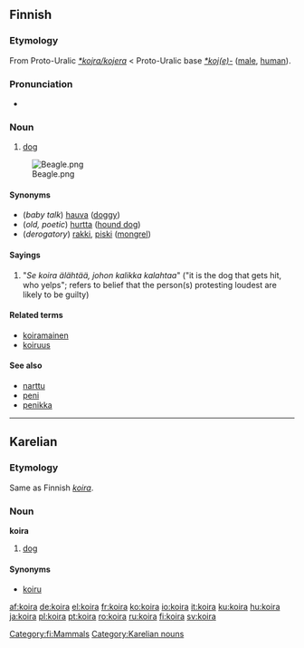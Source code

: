 ==Finnish==
{{wikipedia|lang=fi}}
===Etymology===
From Proto-Uralic ''[[*kojra/kojera]]'' < Proto-Uralic base ''[[*koj(e)-]]'' ([[male]], [[human]]).
===Pronunciation===
*{{IPA|/ˈkoirɑ/}}
===Noun===
{{fi-noun|koir|type=11}}

#[[dog]]
[[Image:Beagle.png|thumb]]

====Synonyms====
*(''baby talk'') [[hauva]] ([[doggy]])
*(''old, poetic'') [[hurtta]] ([[hound dog]])
*(''derogatory'') [[rakki]], [[piski]] ([[mongrel]])

====Sayings====
#"''Se koira älähtää, johon kalikka kalahtaa''" ("it is the dog that gets hit, who yelps"; refers to belief that the person(s) protesting loudest are likely to be guilty)

====Related terms====
*[[koiramainen]]
*[[koiruus]]

====See also====
*[[narttu]]
*[[peni]]
*[[penikka]]

[[Category:fi:Mammals]]
----

==Karelian==
===Etymology===
Same as Finnish ''[[koira#Finnish|koira]]''.

===Noun===
'''koira'''

#[[dog]]

====Synonyms====
*[[koiru]]

[[Category:Karelian nouns]]

[[af:koira]]
[[de:koira]]
[[el:koira]]
[[fr:koira]]
[[ko:koira]]
[[io:koira]]
[[it:koira]]
[[ku:koira]]
[[hu:koira]]
[[ja:koira]]
[[pl:koira]]
[[pt:koira]]
[[ro:koira]]
[[ru:koira]]
[[fi:koira]]
[[sv:koira]]
